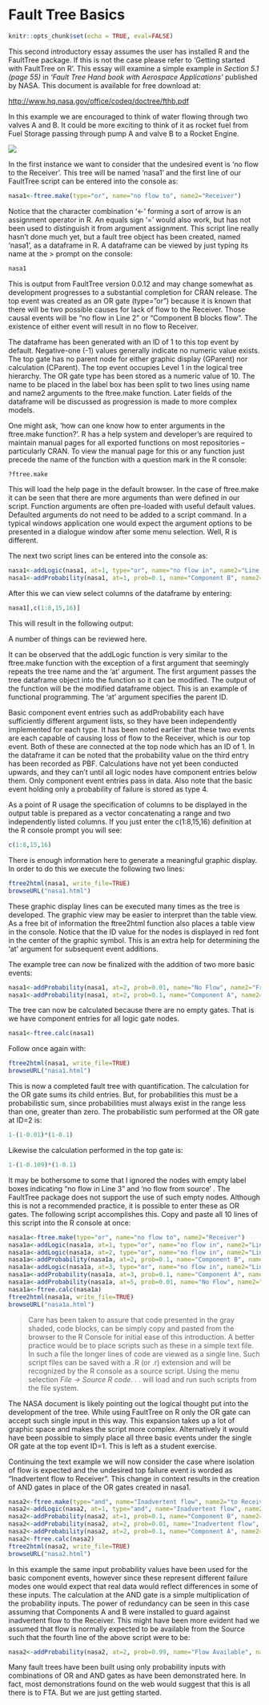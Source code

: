 # Fault Tree Basics 

```r
knitr::opts_chunk$set(echo = TRUE, eval=FALSE)
```

This second introductory essay assumes the user has installed R and the FaultTree package. If this is not the case please refer to ‘Getting started with FaultTree on R’. This essay will examine a simple example in *Section 5.1 (page 55)* in *‘Fault Tree Hand book with Aerospace Applications’* published by NASA. This document is available for free download at:
 
[http://www.hq.nasa.gov/office/codeq/doctree/fthb.pdf](http://www.hq.nasa.gov/office/codeq/doctree/fthb.pdf)
 
In this example we are encouraged to think of water flowing through two valves A and B. It could be more exciting to think of it as rocket fuel from Fuel Storage passing through pump A and valve B to a Rocket Engine.
 
![](./www/NASA5.1.jpg)

In the first instance we want to consider that the undesired event is ‘no flow to the Receiver’. This tree will be named ‘nasa1’ and the first line of our FaultTree script can be entered into the console as:
 
```r
nasa1<-ftree.make(type="or", name="no flow to", name2="Receiver")
```
 
 
Notice that the character combination ‘<-' forming a sort of arrow is an assignment operator in R. An equals sign '=' would also work, but has not been used to distinguish it from argument assignment. This script line really hasn't done much yet, but a fault tree object has been created, named 'nasa1', as a dataframe in R. A dataframe can be viewed by just typing its name at the > prompt on the console:
 
 
```r
nasa1
```

 
This is output from FaultTree version 0.0.12 and may change somewhat as development progresses to a substantial completion for CRAN release. The top event was created as an OR gate (type=”or”) because it is known that there will be two possible causes for lack of flow to the Receiver. Those causal events will be “no flow in Line 2” or “Component B blocks flow”. The existence of either event will result in no flow to Receiver.
 
The dataframe has been generated with an ID of 1 to this top event by default. Negative-one (-1) values generally indicate no numeric value exists. The top gate has no parent node for either graphic display (GParent) nor calculation (CParent). The top event occupies Level 1 in the logical tree hierarchy. The OR gate type has been stored as a numeric value of 10. The name to be placed in the label box has been split to two lines using name and name2 arguments to the ftree.make function. Later fields of the dataframe will be discussed as progression is made to more complex models.
 
One might ask, ‘how can one know how to enter arguments in the ftree.make function?’. R has a help system and developer’s are required to maintain manual pages for all exported functions on most repositories – particularly CRAN. To view the manual page for this or any function just precede the name of the function with a question mark in the R console:
 
```r
?ftree.make
```

This will load the help page in the default browser. In the case of ftree.make it can be seen that there are more arguments than were defined in our script. Function arguments are often pre-loaded with useful default values. Defaulted arguments do not need to be added to a script command. In a typical windows application one would expect the argument options to be presented in a dialogue window after some menu selection. Well, R is different.
 
The next two script lines can be entered into the console as:

```r
nasa1<-addLogic(nasa1, at=1, type="or", name="no flow in", name2="Line 2")
nasa1<-addProbability(nasa1, at=1, prob=0.1, name="Component B", name2="blocks flow")

```

 
After this we can view select columns of the dataframe by entering:

```r
nasa1[,c(1:8,15,16)]
```

This will result in the following output:

A number of things can be reviewed here.
 
It can be observed that the addLogic function is very similar to the ftree.make function with the exception of a first argument that seemingly repeats the tree name and the ‘at’ argument. The first argument passes the tree dataframe object into the function so it can be modified. The output of the function will be the modified dataframe object. This is an example of functional programming. The ‘at’ argument specifies the parent ID.
 
Basic component event entries such as addProbability each have sufficiently different argument lists, so they have been independently implemented for each type. It has been noted earlier that these two events are each capable of causing loss of flow to the Receiver, which is our top event. Both of these are connected at the top node which has an ID of 1. In the dataframe it can be noted that the probability value on the third entry has been recorded as PBF. Calculations have not yet been conducted upwards, and they can’t until all logic nodes have component entries below them. Only component event entries pass in data. Also note that the basic event holding only a probability of failure is stored as type 4.
 
As a point of R usage the specification of columns to be displayed in the output table is prepared as a vector concatenating a range and two independently listed columns. If you just enter the c(1:8,15,16) definition at the R console prompt you will see:

```r
c(1:8,15,16)
```

There is enough information here to generate a meaningful graphic display. In order to do this we execute the following two lines:

```r
ftree2html(nasa1, write_file=TRUE) 
browseURL("nasa1.html")
```

 
These graphic display lines can be executed many times as the tree is developed. The graphic view may be easier to interpret than the table view. As a free bit of information the ftree2html function also places a table view in the console. Notice that the ID value for the nodes is displayed in red font in the center of the graphic symbol. This is an extra help for determining the ‘at’ argument for subsequent event additions.
 
The example tree can now be finalized with the addition of two more basic events:
```r
nasa1<-addProbability(nasa1, at=2, prob=0.01, name="No Flow", name2="From Source")
nasa1<-addProbability(nasa1, at=2, prob=0.1, name="Component A", name2="blocks flow")
```
 

 
The tree can now be calculated because there are no empty gates. That is we have component entries for all logic gate nodes.
```r
nasa1<-ftree.calc(nasa1)
```


 
Follow once again with:
```r
ftree2html(nasa1, write_file=TRUE) 
browseURL("nasa1.html")
```


 
This is now a completed fault tree with quantification. The calculation for the OR gate sums its child entries. But, for probabilities this must be a probabilistic sum, since probabilities must always exist in the range less than one, greater than zero. The probabilistic sum performed at the OR gate at ID=2 is:
```r
1-(1-0.01)*(1-0.1)
```


Likewise the calculation performed in the top gate is:
```r
1-(1-0.109)*(1-0.1)
```

It may be bothersome to some that I ignored the nodes with empty label boxes indicating “no flow in Line 3” and ‘no flow from source’ . The FaultTree package does not support the use of such empty nodes. Although this is not a recommended practice, it is possible to enter these as OR gates. The following script accomplishes this. Copy and paste all 10 lines of this script into the R console at once:
```r
nasa1a<-ftree.make(type="or", name="no flow to", name2="Receiver")
nasa1a<-addLogic(nasa1a, at=1, type="or", name="no flow in", name2="Line 3")
nasa1a<-addLogic(nasa1a, at=2, type="or", name="no flow in", name2="Line 2")
nasa1a<-addProbability(nasa1a, at=2, prob=0.1, name="Component B", name2="blocks flow")
nasa1a<-addLogic(nasa1a, at=3, type="or", name="no flow in", name2="Line 1")
nasa1a<-addProbability(nasa1a, at=3, prob=0.1, name="Component A", name2="blocks flow")
nasa1a<-addProbability(nasa1a, at=5, prob=0.01, name="No Flow", name2="From Source")
nasa1a<-ftree.calc(nasa1a)
ftree2html(nasa1a, write_file=TRUE) 
browseURL("nasa1a.html")
```

> Care has been taken to assure that code presented in the gray shaded, code blocks, can be simply copy and pasted from the browser to the R Console for initial ease of this introduction. A better practice would be to place scripts such as these in a simple text file. In such a file the longer lines of code are viewed as a single line. Such script files can be saved with a .R (or .r) extension and will be recognized by the R console as a source script. Using the menu selection *File -> Source R code*. . . will load and run such scripts from the file system.
 
The NASA document is likely pointing out the logical thought put into the development of the tree. While using FaultTree on R only the OR gate can accept such single input in this way. This expansion takes up a lot of graphic space and makes the script more complex. Alternatively it would have been possible to simply place all three basic events under the single OR gate at the top event ID=1. This is left as a student exercise.
 
Continuing the text example we will now consider the case where isolation of flow is expected and the undesired top failure event is worded as “Inadvertent flow to Receiver”. This change in context results in the creation of AND gates in place of the OR gates created in nasa1.
```r
nasa2<-ftree.make(type="and", name="Inadvertent flow", name2="to Receiver")
nasa2<-addLogic(nasa2, at=1, type="and", name="Inadvertent flow", name2="in Line 2")
nasa2<-addProbability(nasa2, at=1, prob=0.1, name="Component B", name2="passes flow")
nasa2<-addProbability(nasa2, at=2, prob=0.01, name="Inadvertent flow", name2="From Source")
nasa2<-addProbability(nasa2, at=2, prob=0.1, name="Component A", name2="passes flow")
nasa2<-ftree.calc(nasa2)
ftree2html(nasa2, write_file=TRUE) 
browseURL("nasa2.html")
```
 
In this example the same input probability values have been used for the basic component events, however since these represent different failure modes one would expect that real data would reflect differences in some of these inputs. The calculation at the AND gate is a simple multiplication of the probability inputs. The power of redundancy can be seen in this case assuming that Components A and B were installed to guard against inadvertent flow to the Receiver. This might have been more evident had we assumed that flow is normally expected to be available from the Source such that the fourth line of the above script were to be:
```r
nasa2<-addProbability(nasa2, at=2, prob=0.99, name="Flow Available", name2="From Source")
```
 
Many fault trees have been built using only probability inputs with combinations of OR and AND gates as have been demonstrated here. In fact, most demonstrations found on the web would suggest that this is all there is to FTA. But we are just getting started.
 
